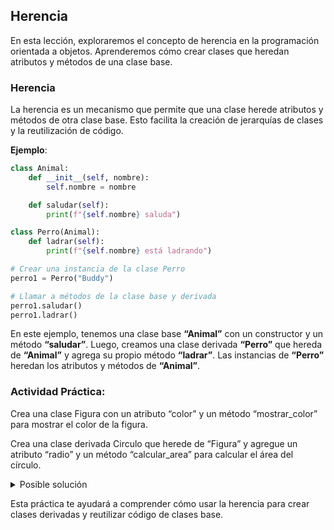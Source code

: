 ## Herencia

En esta lección, exploraremos el concepto de herencia en la programación orientada a objetos. Aprenderemos cómo crear clases que heredan atributos y métodos de una clase base.

### Herencia

La herencia es un mecanismo que permite que una clase herede atributos y métodos de otra clase base. Esto facilita la creación de jerarquías de clases y la reutilización de código.

**Ejemplo**:

```python
class Animal:
    def __init__(self, nombre):
        self.nombre = nombre

    def saludar(self):
        print(f"{self.nombre} saluda")

class Perro(Animal):
    def ladrar(self):
        print(f"{self.nombre} está ladrando")

# Crear una instancia de la clase Perro
perro1 = Perro("Buddy")

# Llamar a métodos de la clase base y derivada
perro1.saludar()
perro1.ladrar()
```
En este ejemplo, tenemos una clase base **"Animal"** con un constructor y un método **"saludar"**. Luego, creamos una clase derivada **"Perro"** que hereda de **"Animal"** y agrega su propio método **"ladrar"**. Las instancias de **"Perro"** heredan los atributos y métodos de **"Animal"**.

:::{.callout-tip}
### Actividad Práctica:

Crea una clase Figura con un atributo "color" y un método "mostrar_color" para mostrar el color de la figura.

Crea una clase derivada Circulo que herede de "Figura" y agregue un atributo "radio" y un método "calcular_area" para calcular el área del círculo.

:::

<details>

<summary>Posible solución</summary>

**Resumen**:

En este código, se crea una clase base llamada "Figura" que tiene un atributo "color" y un método "mostrar_color". 
Luego, se define una clase derivada "Circulo" que hereda de "Figura" y agrega un atributo "radio" y un método "calcular_area". 
Se crea una instancia de "Circulo", se muestra su color y se calcula su área.

```python
# Definición de la clase base "Figura" con un constructor que toma el atributo "color".
class Figura:
    def __init__(self, color):
        self.color = color

    # Método en la clase base para mostrar el color de la figura.
    def mostrar_color(self):
        print(f"Color: {self.color}")

# Definición de la clase derivada "Circulo" que hereda de "Figura" y agrega un atributo "radio".
class Circulo(Figura):
    def __init__(self, color, radio):
        # Llamamos al constructor de la clase base "Figura" utilizando "super()".
        super().__init__(color)
        self.radio = radio

    # Método en la clase derivada para calcular el área del círculo.
    def calcular_area(self):
        area = 3.14 * self.radio ** 2
        return area

# Creación de una instancia de la clase "Circulo" llamada "circulo1" con color "Rojo" y radio 5.
circulo1 = Circulo("Rojo", 5)

# Llamada al método "mostrar_color" de la clase base para mostrar el color del círculo.
circulo1.mostrar_color()

# Llamada al método "calcular_area" de la clase derivada para calcular el área del círculo.
area = circulo1.calcular_area()

# Imprimir el resultado del cálculo del área.
print(f"Área del círculo: {area}")
```
**Explicación**:

En esta actividad, creamos una clase base **"Figura"** con un atributo **"color"** y un método **"mostrar_color"**. Luego, creamos una clase derivada **"Circulo"** que hereda de **"Figura"** y agrega un atributo **"radio"** y un método **"calcular_area"**. Las instancias de **"Circulo"** heredan los atributos y métodos de **"Figura"** y extienden su funcionalidad.

</details>

Esta práctica te ayudará a comprender cómo usar la herencia para crear clases derivadas y reutilizar código de clases base.